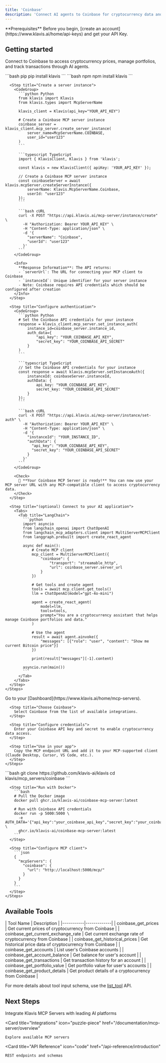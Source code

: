 ```yaml
---
title: 'Coinbase'
description: 'Connect AI agents to Coinbase for cryptocurrency data and portfolio management'
---
```


<Info>
  **Prerequisites**
  Before you begin, [create an account](https://www.klavis.ai/home/api-keys) and get your API Key.
</Info>

## Getting started

Connect to Coinbase to access cryptocurrency prices, manage portfolios, and track transactions through AI agents.

<Tabs>
  <Tab title="API">
    <Steps>
      <Step title="Install the SDKs (optional)">
        <CodeGroup>
          ```bash pip
          pip install klavis
          ```
          ```bash npm
          npm install klavis
          ```
        </CodeGroup>
      </Step>
      
      <Step title="Create a server instance">
        <CodeGroup>
          ```python Python
          from klavis import Klavis
          from klavis.types import McpServerName
          
          klavis_client = Klavis(api_key="YOUR_API_KEY")
          
          # Create a Coinbase MCP server instance
          coinbase_server = klavis_client.mcp_server.create_server_instance(
              server_name=McpServerName.COINBASE,
              user_id="user123"
          )
          ```
          
          ```typescript TypeScript
          import { KlavisClient, Klavis } from 'klavis';
          
          const klavis = new KlavisClient({ apiKey: 'YOUR_API_KEY' });
          
          // Create a Coinbase MCP server instance
          const coinbaseServer = await klavis.mcpServer.createServerInstance({
              serverName: Klavis.McpServerName.Coinbase,
              userId: "user123"
          });
          ```
          
          ```bash cURL
          curl -X POST "https://api.klavis.ai/mcp-server/instance/create" \
            -H "Authorization: Bearer YOUR_API_KEY" \
            -H "Content-Type: application/json" \
            -d '{
              "serverName": "Coinbase",
              "userId": "user123"
            }'
          ```
        </CodeGroup>
        
        <Info>
          **Response Information**: The API returns:
          - `serverUrl`: The URL for connecting your MCP client to Coinbase
          - `instanceId`: Unique identifier for your server instance
          - Note: Coinbase requires API credentials which should be configured after creation
        </Info>
      </Step>
      
      <Step title="Configure authentication">
        <CodeGroup>
          ```python Python
          # Set the Coinbase API credentials for your instance
          response = klavis_client.mcp_server.set_instance_auth(
              instance_id=coinbase_server.instance_id,
              auth_data={
                  "api_key": "YOUR_COINBASE_API_KEY",
                  "secret_key": "YOUR_COINBASE_API_SECRET"
              }
          )
          ```
          
          ```typescript TypeScript
          // Set the Coinbase API credentials for your instance
          const response = await klavis.mcpServer.setInstanceAuth({
              instanceId: coinbaseServer.instanceId,
              authData: {
                  api_key: "YOUR_COINBASE_API_KEY",
                  secret_key: "YOUR_COINBASE_API_SECRET"
              }
          });
          ```
          
          ```bash cURL
          curl -X POST "https://api.klavis.ai/mcp-server/instance/set-auth" \
            -H "Authorization: Bearer YOUR_API_KEY" \
            -H "Content-Type: application/json" \
            -d '{
              "instanceId": "YOUR_INSTANCE_ID",
              "authData": {
                "api_key": "YOUR_COINBASE_API_KEY",
                "secret_key": "YOUR_COINBASE_API_SECRET"
              }
            }'
          ```
        </CodeGroup>
        
        <Check>
          🎉 **Your Coinbase MCP Server is ready!** You can now use your MCP server URL with any MCP-compatible client to access cryptocurrency data.
        </Check>
      </Step>
      
      <Step title="(optional) Connect to your AI application">
        <Tabs>
          <Tab title="LangChain">
            ```python
            import asyncio
            from langchain_openai import ChatOpenAI
            from langchain_mcp_adapters.client import MultiServerMCPClient
            from langgraph.prebuilt import create_react_agent
            
            async def main():
                # Create MCP client
                mcp_client = MultiServerMCPClient({
                    "coinbase": {
                        "transport": "streamable_http",
                        "url": coinbase_server.server_url
                    }
                })
                
                # Get tools and create agent
                tools = await mcp_client.get_tools()
                llm = ChatOpenAI(model="gpt-4o-mini")
                
                agent = create_react_agent(
                    model=llm,
                    tools=tools,
                    prompt="You are a cryptocurrency assistant that helps manage Coinbase portfolios and data."
                )
                
                # Use the agent
                result = await agent.ainvoke({
                    "messages": [{"role": "user", "content": "Show me current Bitcoin price"}]
                })
                
                print(result["messages"][-1].content)
            
            asyncio.run(main())
            ```
          </Tab>
        </Tabs>
      </Step>
    </Steps>
  </Tab>
  
  <Tab title="UI">
    <Steps>
      <Step title="Open Dashboard">
        Go to your [Dashboard](https://www.klavis.ai/home/mcp-servers).
      </Step>
      
      <Step title="Choose Coinbase">
        Select Coinbase from the list of available integrations.
      </Step>
      
      <Step title="Configure credentials">
        Enter your Coinbase API key and secret to enable cryptocurrency data access.
      </Step>
      
      <Step title="Use in your app">
        Copy the MCP endpoint URL and add it to your MCP-supported client (Claude Desktop, Cursor, VS Code, etc.).
      </Step>
    </Steps>
  </Tab>
  
  <Tab title="Open Source">
    <Steps>
      <Step title="Clone repository (for developers to build from source)">
        ```bash
        git clone https://github.com/klavis-ai/klavis
        cd klavis/mcp_servers/coinbase
        ```
      </Step>
      
      <Step title="Run with Docker">
        ```bash
        # Pull the Docker image
        docker pull ghcr.io/klavis-ai/coinbase-mcp-server:latest
        
        # Run with Coinbase API credentials
        docker run -p 5000:5000 \
          -e AUTH_DATA='{"api_key":"your_coinbase_api_key","secret_key":"your_coinbase_secret"}' \
          ghcr.io/klavis-ai/coinbase-mcp-server:latest
        ```
      </Step>
      
      <Step title="Configure MCP client">
        ```json
        {
          "mcpServers": {
            "coinbase": {
              "url": "http://localhost:5000/mcp/"
            }
          }
        }
        ```
      </Step>
    </Steps>
  </Tab>
</Tabs>

## Available Tools

<Accordion title="Tools Information">
| Tool Name | Description |
|-----------|-------------|
| coinbase_get_prices | Get current prices of cryptocurrency from Coinbase |
| coinbase_get_current_exchange_rate | Get current exchange rate of cryptocurrency from Coinbase |
| coinbase_get_historical_prices | Get historical price data of cryptocurrency from Coinbase |
| coinbase_get_accounts | List user's Coinbase accounts |
| coinbase_get_account_balance | Get balance for user's account |
| coinbase_get_transactions | Get transaction history for an account |
| coinbase_get_portfolio_value | Get portfolio value for user's accounts |
| coinbase_get_product_details | Get product details of a cryptocurrency from Coinbase |
</Accordion>

<Note>For more details about tool input schema, use the [list_tool](https://docs.klavis.ai/api-reference/mcp-server/list-tools) API.</Note>

## Next Steps

<CardGroup>
  <Card
    title="AI Platform Integrations"
    icon="robot"
    href="/documentation/ai-platform-integration/overview"
  >
    Integrate Klavis MCP Servers with leading AI platforms
  </Card>
  
  <Card
    title="Integrations"
    icon="puzzle-piece"
    href="/documentation/mcp-server/overview"
  >
    Explore available MCP servers
  </Card>
  
  <Card
    title="API Reference"
    icon="code"
    href="/api-reference/introduction"
  >
    REST endpoints and schemas
  </Card>
</CardGroup>
